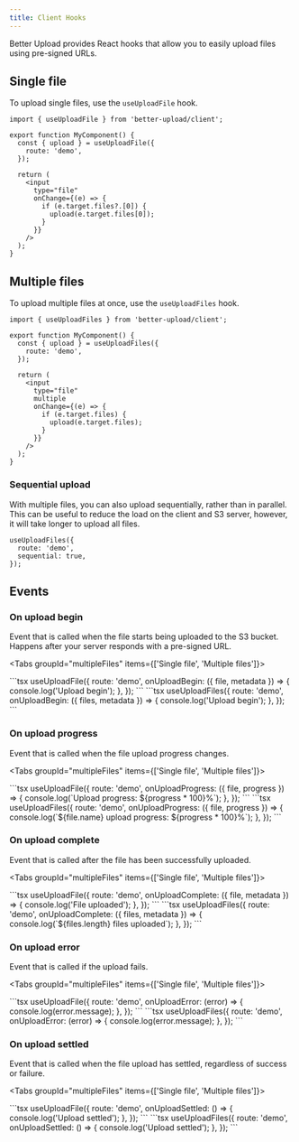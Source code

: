 ```yaml
---
title: Client Hooks
---
```


Better Upload provides React hooks that allow you to easily upload files using pre-signed URLs.

## Single file

To upload single files, use the `useUploadFile` hook.

```tsx
import { useUploadFile } from 'better-upload/client';

export function MyComponent() {
  const { upload } = useUploadFile({
    route: 'demo',
  });

  return (
    <input
      type="file"
      onChange={(e) => {
        if (e.target.files?.[0]) {
          upload(e.target.files[0]);
        }
      }}
    />
  );
}
```

## Multiple files

To upload multiple files at once, use the `useUploadFiles` hook.

```tsx
import { useUploadFiles } from 'better-upload/client';

export function MyComponent() {
  const { upload } = useUploadFiles({
    route: 'demo',
  });

  return (
    <input
      type="file"
      multiple
      onChange={(e) => {
        if (e.target.files) {
          upload(e.target.files);
        }
      }}
    />
  );
}
```

### Sequential upload

With multiple files, you can also upload sequentially, rather than in parallel. This can be useful to reduce the load on the client and S3 server, however, it will take longer to upload all files.

```tsx
useUploadFiles({
  route: 'demo',
  sequential: true,
});
```

## Events

### On upload begin

Event that is called when the file starts being uploaded to the S3 bucket. Happens after your server responds with a pre-signed URL.

<Tabs groupId="multipleFiles" items={['Single file', 'Multiple files']}>

<Tab value="Single file">
```tsx
useUploadFile({
  route: 'demo',
  onUploadBegin: ({ file, metadata }) => {
    console.log('Upload begin');
  },
});
```
</Tab>
<Tab value="Multiple files">
```tsx
useUploadFiles({
  route: 'demo',
  onUploadBegin: ({ files, metadata }) => {
    console.log('Upload begin');
  },
});
```
</Tab>

</Tabs>

### On upload progress

Event that is called when the file upload progress changes.

<Tabs groupId="multipleFiles" items={['Single file', 'Multiple files']}>

<Tab value="Single file">
```tsx
useUploadFile({
  route: 'demo',
  onUploadProgress: ({ file, progress }) => {
    console.log(`Upload progress: ${progress * 100}%`);
  },
});
```
</Tab>
<Tab value="Multiple files">
```tsx
useUploadFiles({
  route: 'demo',
  onUploadProgress: ({ file, progress }) => {
    console.log(`${file.name} upload progress: ${progress * 100}%`);
  },
});
```
</Tab>

</Tabs>

### On upload complete

Event that is called after the file has been successfully uploaded.

<Tabs groupId="multipleFiles" items={['Single file', 'Multiple files']}>

<Tab value="Single file">
```tsx
useUploadFile({
  route: 'demo',
  onUploadComplete: ({ file, metadata }) => {
    console.log('File uploaded');
  },
});
```
</Tab>
<Tab value="Multiple files">
```tsx
useUploadFiles({
  route: 'demo',
  onUploadComplete: ({ files, metadata }) => {
    console.log(`${files.length} files uploaded`);
  },
});
```
</Tab>

</Tabs>

### On upload error

Event that is called if the upload fails.

<Tabs groupId="multipleFiles" items={['Single file', 'Multiple files']}>

<Tab value="Single file">
```tsx
useUploadFile({
  route: 'demo',
  onUploadError: (error) => {
    console.log(error.message);
  },
});
```
</Tab>
<Tab value="Multiple files">
```tsx
useUploadFiles({
  route: 'demo',
  onUploadError: (error) => {
    console.log(error.message);
  },
});
```
</Tab>

</Tabs>

### On upload settled

Event that is called when the file upload has settled, regardless of success or failure.

<Tabs groupId="multipleFiles" items={['Single file', 'Multiple files']}>

<Tab value="Single file">
```tsx
useUploadFile({
  route: 'demo',
  onUploadSettled: () => {
    console.log('Upload settled');
  },
});
```
</Tab>
<Tab value="Multiple files">
```tsx
useUploadFiles({
  route: 'demo',
  onUploadSettled: () => {
    console.log('Upload settled');
  },
});
```
</Tab>

</Tabs>
